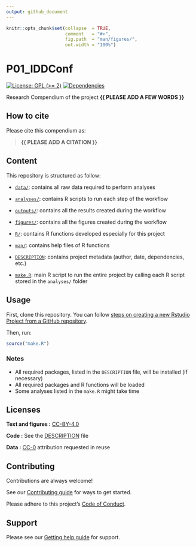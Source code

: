 ```yaml
---
output: github_document
---
```


<!-- README.md is generated from README.Rmd. Please edit that file -->


```r
knitr::opts_chunk$set(collapse  = TRUE,
                      comment   = "#>",
                      fig.path  = "man/figures/",
                      out.width = "100%")
```



# P01_IDDConf


<!-- badges: start -->
[![License: GPL (>= 2)](https://img.shields.io/badge/License-GPL%20%28%3E%3D%202%29-blue.svg)](https://choosealicense.com/licenses/gpl-2.0/)
[![Dependencies](https://img.shields.io/badge/dependencies-2/71-green?style=flat)](#)
<!-- badges: end -->


Research Compendium of the project **{{ PLEASE ADD A FEW WORDS }}**



## How to cite

Please cite this compendium as: 

> **{{ PLEASE ADD A CITATION }}**



## Content

This repository is structured as follow:

- [`data/`](https://github.com/lauraguzmanrincon/P01_IDDConf/tree/master/data):
contains all raw data required to perform analyses

- [`analyses/`](https://github.com/lauraguzmanrincon/P01_IDDConf/tree/main/analyses/):
contains R scripts to run each step of the workflow

- [`outputs/`](https://github.com/lauraguzmanrincon/P01_IDDConf/tree/main/outputs):
contains all the results created during the workflow

- [`figures/`](https://github.com/lauraguzmanrincon/P01_IDDConf/tree/main/figures):
contains all the figures created during the workflow

- [`R/`](https://github.com/lauraguzmanrincon/P01_IDDConf/tree/main/R):
contains R functions developed especially for this project

- [`man/`](https://github.com/lauraguzmanrincon/P01_IDDConf/tree/main/man):
contains help files of R functions

- [`DESCRIPTION`](https://github.com/lauraguzmanrincon/P01_IDDConf/tree/main/DESCRIPTION):
contains project metadata (author, date, dependencies, etc.)

- [`make.R`](https://github.com/lauraguzmanrincon/P01_IDDConf/tree/main/make.R):
main R script to run the entire project by calling each R script stored in the `analyses/` folder



## Usage

First, clone this repository. You can follow [steps on creating a new Rstudio Project from a GitHub repository](https://www.epirhandbook.com/en/version-control-and-collaboration-with-git-and-github.html?q=clone#clone-from-a-github-repository). 

Then, run:

```r
source("make.R")
```



### Notes

- All required packages, listed in the `DESCRIPTION` file, will be installed (if necessary)
- All required packages and R functions will be loaded
- Some analyses listed in the `make.R` might take time



## Licenses

**Text and figures :**  [CC-BY-4.0](http://creativecommons.org/licenses/by/4.0/)

**Code :** See the [DESCRIPTION](DESCRIPTION) file

**Data :** [CC-0](http://creativecommons.org/publicdomain/zero/1.0/) attribution requested in reuse



## Contributing

Contributions are always welcome!

See our [Contributing guide](/.github/CONTRIBUTING.md) for ways to get started.

Please adhere to this project's [Code of Conduct](/.github/CODE_OF_CONDUCT.md).

## Support

Please see our [Getting help guide](/.github/SUPPORT.md) for support.



